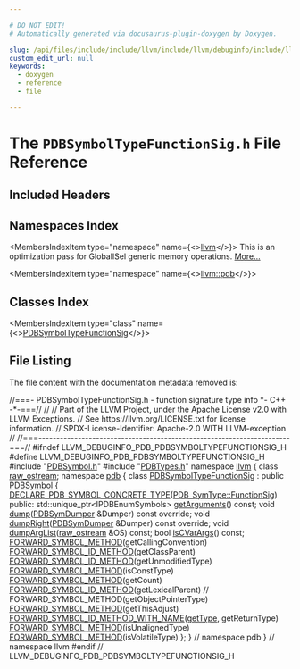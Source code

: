 ```yaml
---

# DO NOT EDIT!
# Automatically generated via docusaurus-plugin-doxygen by Doxygen.

slug: /api/files/include/include/llvm/include/llvm/debuginfo/include/llvm/debuginfo/pdb/pdbsymboltypefunctionsig-h
custom_edit_url: null
keywords:
  - doxygen
  - reference
  - file

---
```





# The `PDBSymbolTypeFunctionSig.h` File Reference

<DoxygenPage pluginConfig={pluginConfig}>



## Included Headers

<IncludesList>
<IncludesListItem
  filePath="PDBSymbol.h"
  permalink="/docs/api/files/include/include/llvm/include/llvm/debuginfo/include/llvm/debuginfo/pdb/pdbsymbol-h"
  isLocal="true" />
<IncludesListItem
  filePath="PDBTypes.h"
  permalink="/docs/api/files/include/include/llvm/include/llvm/debuginfo/include/llvm/debuginfo/pdb/pdbtypes-h"
  isLocal="true" />
</IncludesList>

## Namespaces Index

<MembersIndex>

<MembersIndexItem
  type="namespace"
  name={<><a href="/docs/api/namespaces/llvm">llvm</a></>}>
This is an optimization pass for GlobalISel generic memory operations. <a href="/docs/api/namespaces/llvm/#details">More...</a>
</MembersIndexItem>

<MembersIndexItem
  type="namespace"
  name={<><a href="/docs/api/namespaces/llvm/pdb">llvm::pdb</a></>}>
</MembersIndexItem>

</MembersIndex>

## Classes Index

<MembersIndex>

<MembersIndexItem
  type="class"
  name={<><a href="/docs/api/classes/llvm/pdb/pdbsymboltypefunctionsig">PDBSymbolTypeFunctionSig</a></>}>
</MembersIndexItem>

</MembersIndex>


## File Listing

The file content with the documentation metadata removed is:

<ProgramListing>

<Link id="l00001" /><CodeLine lineNumber="1"><span class="doxyHighlightComment">//===- PDBSymbolTypeFunctionSig.h - function signature type info &#42;- C++ -&#42;-===//</span></CodeLine>
<Link id="l00002" /><CodeLine lineNumber="2"><span class="doxyHighlightComment">//</span></CodeLine>
<Link id="l00003" /><CodeLine lineNumber="3"><span class="doxyHighlightComment">// Part of the LLVM Project, under the Apache License v2.0 with LLVM Exceptions.</span></CodeLine>
<Link id="l00004" /><CodeLine lineNumber="4"><span class="doxyHighlightComment">// See https://llvm.org/LICENSE.txt for license information.</span></CodeLine>
<Link id="l00005" /><CodeLine lineNumber="5"><span class="doxyHighlightComment">// SPDX-License-Identifier: Apache-2.0 WITH LLVM-exception</span></CodeLine>
<Link id="l00006" /><CodeLine lineNumber="6"><span class="doxyHighlightComment">//</span></CodeLine>
<Link id="l00007" /><CodeLine lineNumber="7"><span class="doxyHighlightComment">//===----------------------------------------------------------------------===//</span></CodeLine>
<Link id="l00008" /><CodeLine lineNumber="8"></CodeLine>
<Link id="l00009" /><CodeLine lineNumber="9"><span class="doxyHighlightPreprocessor">#ifndef LLVM&#95;DEBUGINFO&#95;PDB&#95;PDBSYMBOLTYPEFUNCTIONSIG&#95;H</span></CodeLine>
<Link id="l00010" /><CodeLine lineNumber="10"><span class="doxyHighlightPreprocessor">#define LLVM&#95;DEBUGINFO&#95;PDB&#95;PDBSYMBOLTYPEFUNCTIONSIG&#95;H</span></CodeLine>
<Link id="l00011" /><CodeLine lineNumber="11"></CodeLine>
<Link id="l00012" /><CodeLine lineNumber="12"><span class="doxyHighlightPreprocessor">#include &quot;<a href="/docs/api/files/include/include/llvm/include/llvm/debuginfo/include/llvm/debuginfo/pdb/pdbsymbol-h">PDBSymbol.h</a>&quot;</span></CodeLine>
<Link id="l00013" /><CodeLine lineNumber="13"><span class="doxyHighlightPreprocessor">#include &quot;<a href="/docs/api/files/include/include/llvm/include/llvm/debuginfo/include/llvm/debuginfo/pdb/pdbtypes-h">PDBTypes.h</a>&quot;</span></CodeLine>
<Link id="l00014" /><CodeLine lineNumber="14"></CodeLine>
<Link id="l00015" /><CodeLine lineNumber="15"><span class="doxyHighlightKeyword">namespace </span><span class="doxyHighlight"><a href="/docs/api/namespaces/llvm">llvm</a> &#123;</span></CodeLine>
<Link id="l00016" /><CodeLine lineNumber="16"></CodeLine>
<Link id="l00017" /><CodeLine lineNumber="17"><span class="doxyHighlightKeyword">class </span><span class="doxyHighlight"><a href="/docs/api/classes/llvm/raw-ostream">raw&#95;ostream</a>;</span></CodeLine>
<Link id="l00018" /><CodeLine lineNumber="18"><span class="doxyHighlightKeyword">namespace </span><span class="doxyHighlight"><a href="/docs/api/namespaces/llvm/pdb">pdb</a> &#123;</span></CodeLine>
<Link id="l00019" /><CodeLine lineNumber="19"></CodeLine>
<Link id="l00020" /><CodeLine lineNumber="20" lineLink="/docs/api/classes/llvm/pdb/pdbsymboltypefunctionsig"><span class="doxyHighlightKeyword">class </span><span class="doxyHighlight"><a href="/docs/api/classes/llvm/pdb/pdbsymboltypefunctionsig">PDBSymbolTypeFunctionSig</a> : </span><span class="doxyHighlightKeyword">public</span><span class="doxyHighlight"> <a href="/docs/api/classes/llvm/pdb/pdbsymbol/#acd87e4dd002d06a5bb596ee26acc1e88">PDBSymbol</a> &#123;</span></CodeLine>
<Link id="l00021" /><CodeLine lineNumber="21"><span class="doxyHighlight">  <a href="/docs/api/files/include/include/llvm/include/llvm/debuginfo/include/llvm/debuginfo/pdb/pdbsymbol-h/#a0839b13ee3e884378305dc804d92fbbf">DECLARE&#95;PDB&#95;SYMBOL&#95;CONCRETE&#95;TYPE</a>(<a href="/docs/api/namespaces/llvm/pdb/#a33e853ec74d48b1340d1d4bae772d30bac13e0f1ed95f914734991249cbc7120e">PDB&#95;SymType::FunctionSig</a>)</span></CodeLine>
<Link id="l00022" /><CodeLine lineNumber="22"><span class="doxyHighlightKeyword">public</span><span class="doxyHighlight">:</span></CodeLine>
<Link id="l00023" /><CodeLine lineNumber="23"><span class="doxyHighlight">  std::unique&#95;ptr&lt;IPDBEnumSymbols&gt; <a href="/docs/api/classes/llvm/pdb/pdbsymboltypefunctionsig/#ab2da39543d93263124d605ab454ac891">getArguments</a>() </span><span class="doxyHighlightKeyword">const</span><span class="doxyHighlight">;</span></CodeLine>
<Link id="l00024" /><CodeLine lineNumber="24"></CodeLine>
<Link id="l00025" /><CodeLine lineNumber="25"><span class="doxyHighlight">  </span><span class="doxyHighlightKeywordType">void</span><span class="doxyHighlight"> <a href="/docs/api/classes/llvm/pdb/pdbsymboltypefunctionsig/#a8e747c7a6ebd07acd92bb15129b2eaef">dump</a>(<a href="/docs/api/classes/llvm/pdb/pdbsymdumper">PDBSymDumper</a> &amp;Dumper) </span><span class="doxyHighlightKeyword">const override</span><span class="doxyHighlight">;</span></CodeLine>
<Link id="l00026" /><CodeLine lineNumber="26"><span class="doxyHighlight">  </span><span class="doxyHighlightKeywordType">void</span><span class="doxyHighlight"> <a href="/docs/api/classes/llvm/pdb/pdbsymboltypefunctionsig/#acb230f12cc0a7e3923d9d760e6225b92">dumpRight</a>(<a href="/docs/api/classes/llvm/pdb/pdbsymdumper">PDBSymDumper</a> &amp;Dumper) </span><span class="doxyHighlightKeyword">const override</span><span class="doxyHighlight">;</span></CodeLine>
<Link id="l00027" /><CodeLine lineNumber="27" lineLink="/docs/api/classes/llvm/pdb/pdbsymboltypefunctionsig/#a4db1dbc804f6844b395b9463e2e832a3"><span class="doxyHighlight">  </span><span class="doxyHighlightKeywordType">void</span><span class="doxyHighlight"> <a href="/docs/api/classes/llvm/pdb/pdbsymboltypefunctionsig/#a4db1dbc804f6844b395b9463e2e832a3">dumpArgList</a>(<a href="/docs/api/classes/llvm/raw-ostream">raw&#95;ostream</a> &amp;OS) </span><span class="doxyHighlightKeyword">const</span><span class="doxyHighlight">;</span></CodeLine>
<Link id="l00028" /><CodeLine lineNumber="28"></CodeLine>
<Link id="l00029" /><CodeLine lineNumber="29"><span class="doxyHighlight">  </span><span class="doxyHighlightKeywordType">bool</span><span class="doxyHighlight"> <a href="/docs/api/classes/llvm/pdb/pdbsymboltypefunctionsig/#a2ad2e196fc22377973c5dfdf523b3058">isCVarArgs</a>() </span><span class="doxyHighlightKeyword">const</span><span class="doxyHighlight">;</span></CodeLine>
<Link id="l00030" /><CodeLine lineNumber="30"></CodeLine>
<Link id="l00031" /><CodeLine lineNumber="31"><span class="doxyHighlight">  <a href="/docs/api/files/include/include/llvm/include/llvm/debuginfo/include/llvm/debuginfo/pdb/pdbsymbol-h/#ac24c68c8e5ffcface5a3fc495d4aac3a">FORWARD&#95;SYMBOL&#95;METHOD</a>(getCallingConvention)</span></CodeLine>
<Link id="l00032" /><CodeLine lineNumber="32"><span class="doxyHighlight">  <a href="/docs/api/files/include/include/llvm/include/llvm/debuginfo/include/llvm/debuginfo/pdb/pdbsymbol-h/#a815fc97befd320170af3accfe7ca9952">FORWARD&#95;SYMBOL&#95;ID&#95;METHOD</a>(getClassParent)</span></CodeLine>
<Link id="l00033" /><CodeLine lineNumber="33"><span class="doxyHighlight">  <a href="/docs/api/files/include/include/llvm/include/llvm/debuginfo/include/llvm/debuginfo/pdb/pdbsymbol-h/#a815fc97befd320170af3accfe7ca9952">FORWARD&#95;SYMBOL&#95;ID&#95;METHOD</a>(getUnmodifiedType)</span></CodeLine>
<Link id="l00034" /><CodeLine lineNumber="34"><span class="doxyHighlight">  <a href="/docs/api/files/include/include/llvm/include/llvm/debuginfo/include/llvm/debuginfo/pdb/pdbsymbol-h/#ac24c68c8e5ffcface5a3fc495d4aac3a">FORWARD&#95;SYMBOL&#95;METHOD</a>(isConstType)</span></CodeLine>
<Link id="l00035" /><CodeLine lineNumber="35"><span class="doxyHighlight">  <a href="/docs/api/files/include/include/llvm/include/llvm/debuginfo/include/llvm/debuginfo/pdb/pdbsymbol-h/#ac24c68c8e5ffcface5a3fc495d4aac3a">FORWARD&#95;SYMBOL&#95;METHOD</a>(getCount)</span></CodeLine>
<Link id="l00036" /><CodeLine lineNumber="36"><span class="doxyHighlight">  <a href="/docs/api/files/include/include/llvm/include/llvm/debuginfo/include/llvm/debuginfo/pdb/pdbsymbol-h/#a815fc97befd320170af3accfe7ca9952">FORWARD&#95;SYMBOL&#95;ID&#95;METHOD</a>(getLexicalParent)</span></CodeLine>
<Link id="l00037" /><CodeLine lineNumber="37"><span class="doxyHighlight">  </span><span class="doxyHighlightComment">// FORWARD&#95;SYMBOL&#95;METHOD(getObjectPointerType)</span></CodeLine>
<Link id="l00038" /><CodeLine lineNumber="38"><span class="doxyHighlight">  <a href="/docs/api/files/include/include/llvm/include/llvm/debuginfo/include/llvm/debuginfo/pdb/pdbsymbol-h/#ac24c68c8e5ffcface5a3fc495d4aac3a">FORWARD&#95;SYMBOL&#95;METHOD</a>(getThisAdjust)</span></CodeLine>
<Link id="l00039" /><CodeLine lineNumber="39"><span class="doxyHighlight">  <a href="/docs/api/files/include/include/llvm/include/llvm/debuginfo/include/llvm/debuginfo/pdb/pdbsymbol-h/#a466a0f8a72d771ab52ddabde32b1f158">FORWARD&#95;SYMBOL&#95;ID&#95;METHOD&#95;WITH&#95;NAME</a>(<a href="/docs/api/files/lib/lib/object/tapifile-cpp/#a913a691648e20063bbd278e8f02d8430">getType</a>, getReturnType)</span></CodeLine>
<Link id="l00040" /><CodeLine lineNumber="40"><span class="doxyHighlight">  <a href="/docs/api/files/include/include/llvm/include/llvm/debuginfo/include/llvm/debuginfo/pdb/pdbsymbol-h/#ac24c68c8e5ffcface5a3fc495d4aac3a">FORWARD&#95;SYMBOL&#95;METHOD</a>(isUnalignedType)</span></CodeLine>
<Link id="l00041" /><CodeLine lineNumber="41"><span class="doxyHighlight">  <a href="/docs/api/files/include/include/llvm/include/llvm/debuginfo/include/llvm/debuginfo/pdb/pdbsymbol-h/#ac24c68c8e5ffcface5a3fc495d4aac3a">FORWARD&#95;SYMBOL&#95;METHOD</a>(isVolatileType)</span></CodeLine>
<Link id="l00042" /><CodeLine lineNumber="42"><span class="doxyHighlight">&#125;;</span></CodeLine>
<Link id="l00043" /><CodeLine lineNumber="43"></CodeLine>
<Link id="l00044" /><CodeLine lineNumber="44"><span class="doxyHighlight">&#125; </span><span class="doxyHighlightComment">// namespace pdb</span></CodeLine>
<Link id="l00045" /><CodeLine lineNumber="45"><span class="doxyHighlight">&#125; </span><span class="doxyHighlightComment">// namespace llvm</span></CodeLine>
<Link id="l00046" /><CodeLine lineNumber="46"></CodeLine>
<Link id="l00047" /><CodeLine lineNumber="47"><span class="doxyHighlightPreprocessor">#endif </span><span class="doxyHighlightComment">// LLVM&#95;DEBUGINFO&#95;PDB&#95;PDBSYMBOLTYPEFUNCTIONSIG&#95;H</span></CodeLine>

</ProgramListing>


</DoxygenPage>
